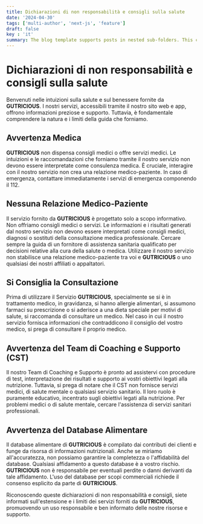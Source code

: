 ```yaml
---
title: Dichiarazioni di non responsabilità e consigli sulla salute
date: '2024-04-30'
tags: ['multi-author', 'next-js', 'feature']
draft: false
key : 'it'
summary: The blog template supports posts in nested sub-folders. This can be used to group posts of similar content e.g. a multi-part course.
---
```


# Dichiarazioni di non responsabilità e consigli sulla salute

Benvenuti nelle intuizioni sulla salute e sul benessere fornite da **GUTRICIOUS**. I nostri servizi, accessibili tramite il nostro sito web e app, offrono informazioni preziose e supporto. Tuttavia, è fondamentale comprendere la natura e i limiti della guida che forniamo.

## Avvertenza Medica

**GUTRICIOUS** non dispensa consigli medici o offre servizi medici. Le intuizioni e le raccomandazioni che forniamo tramite il nostro servizio non devono essere interpretate come consulenza medica. È cruciale, interagire con il nostro servizio non crea una relazione medico-paziente. In caso di emergenza, contattare immediatamente i servizi di emergenza componendo il 112.

## Nessuna Relazione Medico-Paziente

Il servizio fornito da **GUTRICIOUS** è progettato solo a scopo informativo. Non offriamo consigli medici o servizi. Le informazioni e i risultati generati dal nostro servizio non devono essere interpretati come consigli medici, diagnosi o sostituti della consultazione medica professionale. Cercare sempre la guida di un fornitore di assistenza sanitaria qualificato per decisioni relative alla cura della salute o medica. Utilizzare il nostro servizio non stabilisce una relazione medico-paziente tra voi e **GUTRICIOUS** o uno qualsiasi dei nostri affiliati o appaltatori.

## Si Consiglia la Consultazione

Prima di utilizzare il Servizio **GUTRICIOUS**, specialmente se si è in trattamento medico, in gravidanza, si hanno allergie alimentari, si assumono farmaci su prescrizione o si aderisce a una dieta speciale per motivi di salute, si raccomanda di consultare un medico. Nel caso in cui il nostro servizio fornisca informazioni che contraddicono il consiglio del vostro medico, si prega di consultare il proprio medico.

## Avvertenza del Team di Coaching e Supporto (CST)

Il nostro Team di Coaching e Supporto è pronto ad assistervi con procedure di test, interpretazione dei risultati e supporto ai vostri obiettivi legati alla nutrizione. Tuttavia, si prega di notare che il CST non fornisce servizi medici, di salute mentale o qualsiasi servizio sanitario. Il loro ruolo è puramente educativo, incentrato sugli obiettivi legati alla nutrizione. Per problemi medici o di salute mentale, cercare l'assistenza di servizi sanitari professionali.

## Avvertenza del Database Alimentare

Il database alimentare di **GUTRICIOUS** è compilato dai contributi dei clienti e funge da risorsa di informazioni nutrizionali. Anche se miriamo all'accuratezza, non possiamo garantire la completezza o l'affidabilità del database. Qualsiasi affidamento a questo database è a vostro rischio. **GUTRICIOUS** non è responsabile per eventuali perdite o danni derivanti da tale affidamento. L'uso del database per scopi commerciali richiede il consenso esplicito da parte di **GUTRICIOUS**.

Riconoscendo queste dichiarazioni di non responsabilità e consigli, siete informati sull'estensione e i limiti dei servizi forniti da **GUTRICIOUS**, promuovendo un uso responsabile e ben informato delle nostre risorse e supporto.